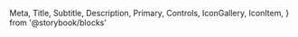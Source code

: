   Meta,
  Title,
  Subtitle,
  Description,
  Primary,
  Controls,
  IconGallery,
  IconItem,
} from '@storybook/blocks'

<Meta of={HeaderIconButton} />

<Title />
<Subtitle>
  [RESOURCE](https://github.com/Hapnees/ivi/tree/development/src/components/UI/Buttons/HeaderIconButton)
</Subtitle>
<Description />
<Primary />
<Controls />

## Иконки

<br />
<IconGallery>
  <IconItem name='Search'>
    <RiSearchLine color='#000' />
  </IconItem>
  <IconItem name='Notification'>
    <MdOutlineNotifications color='#000' />
  </IconItem>
</IconGallery>
